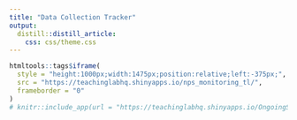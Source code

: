 ```yaml
---
title: "Data Collection Tracker"
output: 
  distill::distill_article:
    css: css/theme.css
---
```


```r
htmltools::tags$iframe(
  style = "height:1000px;width:1475px;position:relative;left:-375px;",
  src = "https://teachinglabhq.shinyapps.io/nps_monitoring_tl/",
  frameborder = "0"
)
# knitr::include_app(url = "https://teachinglabhq.shinyapps.io/OngoingSurveyCount/", height = "1000px")
```

